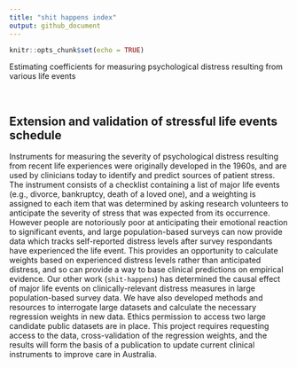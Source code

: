```yaml
---
title: "shit happens index"
output: github_document
---
```


```r
knitr::opts_chunk$set(echo = TRUE)
```

Estimating coefficients for measuring psychological distress resulting from various life events  

<br>

## Extension and validation of stressful life events schedule

Instruments for measuring the severity of psychological distress resulting from recent life experiences were originally developed in the 1960s, and are used by clinicians today to identify and predict sources of patient stress. The instrument consists of a checklist containing a list of major life events (e.g., divorce, bankruptcy, death of a loved one), and a weighting is assigned to each item that was determined by asking research volunteers to anticipate the severity of stress that was expected from its occurrence. However people are notoriously poor at anticipating their emotional reaction to significant events, and large population-based surveys can now provide data which tracks self-reported distress levels after survey respondants have experienced the life event. This provides an opportunity to calculate weights based on experienced distress levels rather than anticipated distress, and so can provide a way to base clinical predictions on empirical evidence. Our other work (`shit-happens`) has determined the causal effect of major life events on clinically-relevant distress measures in large population-based survey data. We have also developed methods and resources to interrogate large datasets and calculate the necessary regression weights in new data. Ethics permission to access two large candidate public datasets are in place. This project requires requesting access to the data, cross-validation of the regression weights, and the results will form the basis of a publication to update  current clinical instruments to improve care in Australia.
